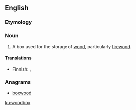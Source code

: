 ==English==

===Etymology===
{{compound|wood|box|lang=en}}

===Noun===
{{en-noun|es}}

# A box used for the storage of [[wood]], particularly [[firewood]].

====Translations====
{{trans-top|bof for firewood}}
* Finnish: {{t|fi|halkolaatikko}}, {{t|fi|puulaatikko}}
{{trans-mid}}
{{trans-bottom}}

===Anagrams===
* [[boxwood#English|boxwood]]

[[ku:woodbox]]